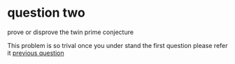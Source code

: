 # question two
prove or disprove the twin prime conjecture 

This problem is so trival once you under stand the first question please refer it [previous question](/problem_1.html)